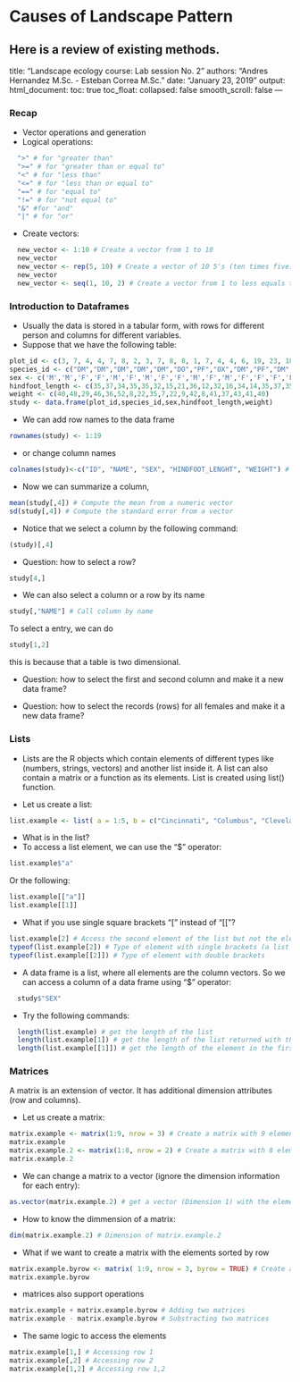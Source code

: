 # Causes of Landscape Pattern {#week2}

Here is a review of existing methods.
---
title: "Landscape ecology course: Lab session No. 2"
authors: "Andres Hernandez M.Sc. - Esteban Correa M.Sc."
date: "January 23, 2019"
output:
  html_document:
    toc: true
    toc_float:
      collapsed: false
      smooth_scroll: false
---

### Recap
* Vector operations and generation
* Logical operations:

```r
  ">" # for "greater than"
  ">=" # for "greater than or equal to"
  "<" # for "less than"
  "<=" # for "less than or equal to"
  "==" # for "equal to"
  "!=" # for "not equal to"
  "&" #for "and"
  "|" # for "or"
```

* Create vectors:
```r
  new_vector <- 1:10 # Create a vector from 1 to 10
  new_vector
  new_vector <- rep(5, 10) # Create a vector of 10 5's (ten times five)
  new_vector
  new_vector <- seq(1, 10, 2) # Create a vector from 1 to less equals to 10 but with step of 2
```

### Introduction to Dataframes
* Usually the data is stored in a tabular form, with rows for different person and columns for different variables.
* Suppose that we have the following table:

```r
plot_id <- c(3, 7, 4, 4, 7, 8, 2, 3, 7, 8, 8, 1, 7, 4, 4, 6, 19, 23, 18)
species_id <- c("DM","DM","DM","DM","DM","DO","PF","OX","DM","PF","DM","PF","DM","PF","DM","DM","DM","DM","DM")
sex <- c('M','M','F','F','M','F','M','F','F','M','F','M','F','F','F','F','F','F','F')
hindfoot_length <- c(35,37,34,35,35,32,15,21,36,12,32,16,34,14,35,37,35,35,33)
weight <- c(40,48,29,46,36,52,8,22,35,7,22,9,42,8,41,37,43,41,40)
study <- data.frame(plot_id,species_id,sex,hindfoot_length,weight)
```

* We can add row names to the data frame
```r
rownames(study) <- 1:19
```

* or change column names
```r
colnames(study)<-c("ID", "NAME", "SEX", "HINDFOOT_LENGHT", "WEIGHT") # Assign names to the dataframe column
```

* Now we can summarize a column,
```r
mean(study[,4]) # Compute the mean from a numeric vector
sd(study[,4]) # Compute the standard error from a vector
```

* Notice that we select a column by the following command:
```r
(study)[,4]
```

* Question: how to select a row?
```r
study[4,]
```

* We can also select a column or a row by its name
```r
study[,"NAME"] # Call column by name
```

To select a entry, we can do
```r
study[1,2]
```

this is because that a table is two dimensional.

* Question: how to select the first and second column and make it a new data frame?

* Question: how to select the records (rows) for all females and make it a new data frame?

### Lists
* Lists are the R objects which contain elements of different types like (numbers, strings, vectors) and another list inside it. A list can also contain a matrix or a function as its elements. List is created using list() function.

* Let us create a list: 
```r
list.example <- list( a = 1:5, b = c("Cincinnati", "Columbus", "Cleveland"), c = study)
```

* What is in the list?
* To access a list element, we can use the "$" operator:

```r
list.example$"a"
```

Or the following:
```r
list.example[["a"]]
list.example[[1]]
```

* What if you use single square brackets "[" instead of "[["?
```r
list.example[2] # Access the second element of the list but not the elements within
typeof(list.example[2]) # Type of element with single brackets (a list with the elements of the first position)
typeof(list.example[[2]]) # Type of element with double brackets
```

* A data frame is a list, where all elements are the column vectors.
So we can access a column of a data frame using "$" operator:
```r
  study$"SEX"
```

* Try the following commands:
```r
  length(list.example) # get the length of the list 
  length(list.example[1]) # get the length of the list returned with the elements of the first position (some ackward notation of r) 
  length(list.example[[1]]) # get the length of the element in the first position of the list 
```

### Matrices
A matrix is an extension of vector. It has additional dimension attributes (row and columns).

* Let us create a matrix:
```r
matrix.example <- matrix(1:9, nrow = 3) # Create a matrix with 9 elements and 3 rows (columns are automatically adjusted).
matrix.example
matrix.example.2 <- matrix(1:8, nrow = 2) # Create a matrix with 8 elements (1 to 8) and 2 rows.
matrix.example.2
```

* We can change a matrix to a vector (ignore the dimension information for each entry):

```r
as.vector(matrix.example.2) # get a vector (Dimension 1) with the elements of matrix.example.2
```

* How to know the dimmension of a matrix:
```r
dim(matrix.example.2) # Dimension of matrix.example.2
```

* What if we want to create a matrix with the elements sorted by row 
```r
matrix.example.byrow <- matrix( 1:9, nrow = 3, byrow = TRUE) # Create a matrix with elements by row. 
matrix.example.byrow
```
* matrices also support operations
```r
matrix.example + matrix.example.byrow # Adding two matrices
matrix.example - matrix.example.byrow # Substracting two matrices
```

* The same logic to access the elements
```r
matrix.example[1,] # Accessing row 1
matrix.example[,2] # Accessing row 2
matrix.example[1,2] # Accessing row 1,2
```
